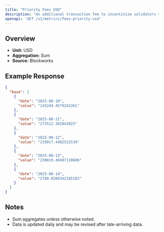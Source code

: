 ```yaml
---
title: "Priority Fees USD"
description: "An additional transaction fee to incentivize validators to prioritize and execute transactions."
openapi: 'GET /v1/metrics/fees-priority-usd'
---
```


## Overview

- **Unit:** USD
- **Aggregation:** Sum
- **Source:** Blockworks

## Example Response

```json
{
  "base": [
    {
      "date": "2025-08-10",
      "value": "145244.4579242261"
    },
    {
      "date": "2025-08-11",
      "value": "273512.302843925"
    },
    {
      "date": "2025-08-12",
      "value": "219017.4402522539"
    },
    {
      "date": "2025-08-13",
      "value": "230019.49487138606"
    },
    {
      "date": "2025-08-14",
      "value": "2780.0200342185103"
    }
  ]
}
```

## Notes
- Sum aggregates unless otherwise noted.
- Data is updated daily and may be revised after late-arriving data.
